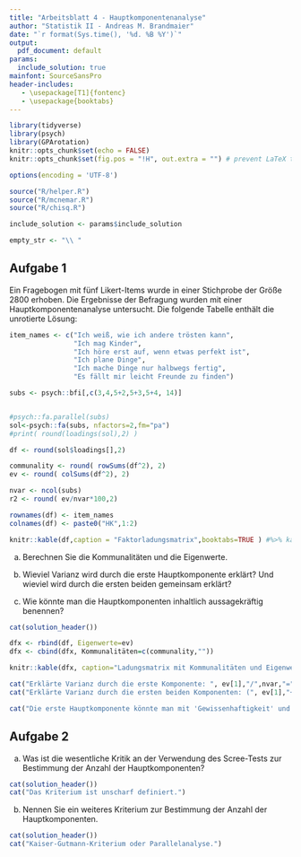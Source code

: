 ```yaml
---
title: "Arbeitsblatt 4 - Hauptkomponentenanalyse"
author: "Statistik II - Andreas M. Brandmaier"
date: "`r format(Sys.time(), '%d. %B %Y')`"
output:
  pdf_document: default
params:
  include_solution: true
mainfont: SourceSansPro
header-includes:
   - \usepackage[T1]{fontenc}
   - \usepackage{booktabs}
---
```


```r
library(tidyverse)
library(psych)
library(GPArotation)
knitr::opts_chunk$set(echo = FALSE)
knitr::opts_chunk$set(fig.pos = "!H", out.extra = "") # prevent LaTeX tables from floating around

options(encoding = 'UTF-8')

source("R/helper.R")
source("R/mcnemar.R")
source("R/chisq.R")

include_solution <- params$include_solution

empty_str <- "\\ "


```

## Aufgabe 1

Ein Fragebogen mit fünf Likert-Items wurde in einer Stichprobe der Größe 2800 erhoben. Die Ergebnisse der Befragung wurden mit einer Hauptkomponentenanalyse untersucht. Die folgende Tabelle enthält die unrotierte Lösung:

```r

item_names <- c("Ich weiß, wie ich andere trösten kann",
                "Ich mag Kinder",
                "Ich höre erst auf, wenn etwas perfekt ist",
                "Ich plane Dinge",
                "Ich mache Dinge nur halbwegs fertig",
                "Es fällt mir leicht Freunde zu finden")

subs <- psych::bfi[,c(3,4,5+2,5+3,5+4, 14)]


#psych::fa.parallel(subs)
sol<-psych::fa(subs, nfactors=2,fm="pa")
#print( round(loadings(sol),2) )

df <- round(sol$loadings[],2)

communality <- round( rowSums(df^2), 2)
ev <- round( colSums(df^2), 2)

nvar <- ncol(subs)
r2 <- round( ev/nvar*100,2)

rownames(df) <- item_names
colnames(df) <- paste0("HK",1:2)

knitr::kable(df,caption = "Faktorladungsmatrix",booktabs=TRUE ) #%>% kableExtra::kable_styling(latex_options = "hold_position")
```

a) Berechnen Sie die Kommunalitäten und die Eigenwerte.

b) Wieviel Varianz wird durch die erste Hauptkomponente erklärt? Und wieviel wird durch die ersten beiden gemeinsam erklärt?

c) Wie könnte man die Hauptkomponenten inhaltlich aussagekräftig benennen?

```r
cat(solution_header())

dfx <- rbind(df, Eigenwerte=ev)
dfx <- cbind(dfx, Kommunalitäten=c(communality,""))

knitr::kable(dfx, caption="Ladungsmatrix mit Kommunalitäten und Eigenwerten", booktabs=TRUE) #%>% kableExtra::kable_styling(latex_options = "hold_position")

cat("Erklärte Varianz durch die erste Komponente: ", ev[1],"/",nvar,"=", r2[1],"%.\n")
cat("Erklärte Varianz durch die ersten beiden Komponenten: (", ev[1],"+",ev[2],")/",nvar,"=", sum(r2),"%.\n")

cat("Die erste Hauptkomponente könnte man mit 'Gewissenhaftigkeit' und die zweite Hauptkomponente mit 'Verträglichkeit'  bezeichnen, wenn man im Fünf-Faktor-Modell der Persönlichkeit bleibt (tatsächlich wird das letzte Item eigentlich der Dimension 'Extraversion' zugerechnet). Andere Bezeichnungen sind natürlich möglich.")
```


## Aufgabe 2

a) Was ist die wesentliche Kritik an der Verwendung des Scree-Tests zur Bestimmung der Anzahl der Hauptkomponenten?

```r
cat(solution_header())
cat("Das Kriterium ist unscharf definiert.")
```

b) Nennen Sie ein weiteres Kriterium zur Bestimmung der Anzahl der Hauptkomponenten.

```r
cat(solution_header())
cat("Kaiser-Gutmann-Kriterium oder Parallelanalyse.")
```